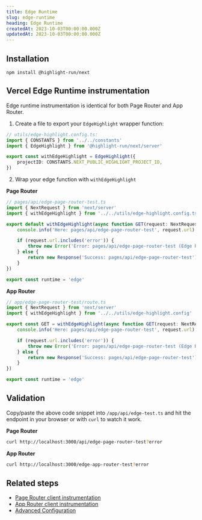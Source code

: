 ```yaml
---
title: Edge Runtime
slug: edge-runtime
heading: Edge Runtime
createdAt: 2023-10-03T00:00:00.000Z
updatedAt: 2023-10-03T00:00:00.000Z
---
```


<EmbeddedVideo
	src="https://www.youtube.com/embed/4xDCu5jSBxo"
	title="Next.js API Endpoints"
	allow="accelerometer; clipboard-write; encrypted-media; gyroscope; picture-in-picture; web-share"
/>

## Installation

```shell
npm install @highlight-run/next
```

## Vercel Edge Runtime instrumentation

Edge runtime instrumentation is identical for both Page Router and App Router.

1. Create a file to export your `EdgeHighlight` wrapper function:

```typescript
// utils/edge-highlight.config.ts:
import { CONSTANTS } from '../../constants'
import { EdgeHighlight } from '@highlight-run/next/server'

export const withEdgeHighlight = EdgeHighlight({
	projectID: CONSTANTS.NEXT_PUBLIC_HIGHLIGHT_PROJECT_ID,
})
```

2. Wrap your edge function with `withEdgeHighlight`

**Page Router**

```typescript
// pages/api/edge-page-router-test.ts
import { NextRequest } from 'next/server'
import { withEdgeHighlight } from '../../utils/edge-highlight.config.ts'

export default withEdgeHighlight(async function GET(request: NextRequest) {
	console.info('Here: pages/api/edge-page-router-test', request.url)

	if (request.url.includes('error')) {
		throw new Error('Error: pages/api/edge-page-router-test (Edge Runtime)')
	} else {
		return new Response('Success: pages/api/edge-page-router-test')
	}
})

export const runtime = 'edge'
```

**App Router**

```typescript
// app/edge-page-router-test/route.ts
import { NextRequest } from 'next/server'
import { withEdgeHighlight } from '../../utils/edge-highlight.config'

export const GET = withEdgeHighlight(async function GET(request: NextRequest) {
	console.info('Here: pages/api/edge-page-router-test', request.url)

	if (request.url.includes('error')) {
		throw new Error('Error: pages/api/edge-page-router-test (Edge Runtime)')
	} else {
		return new Response('Success: pages/api/edge-page-router-test')
	}
})

export const runtime = 'edge'
```

## Validation

Copy/paste the above code snippet into `/app/api/edge-test.ts` and hit the endpoint in your browser or with `curl` to watch it work.

**Page Router**

```bash
curl http://localhost:3000/api/edge-page-router-test?error
```

**App Router**

```bash
curl http://localhost:3000/edge-app-router-test?error
```

## Related steps

-   [Page Router client instrumentation](./2_page-router.md)
-   [App Router client instrumentation](./3_app-router.md)
-   [Advanced Configuration](./7_advanced-config.md)
